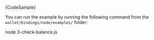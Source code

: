 
<CodeBlock className="language-typescript">
  {CodeSample}
</CodeBlock>

You can run the example by running the following command from the `wallet/bindings/node/examples/` folder:

<CodeBlock className="language-bash">
    node 3-check-balance.js
</CodeBlock>
